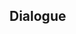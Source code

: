 {{Genius Invokation TCG Stage
|title        = Safe Conduct
|type         = Adventure Challenge
|group        = Open World Match
|character    = Karpillia
|requirement  = 5
|location     = Inazuma
|introduction = Ah yes, yes. That's how the story started. While in the employ of a merchant ship traveling between Mondstadt and Inazuma, you encountered monsters on a floating island...<br />{{Color|bp|Special Rule: Use Elemental DMG to trigger Elemental Reactions and destroy the Abyss Mage's shield!}}
|objective_1  = Achieve victory
|reward_1     = Player EXP*210;Lucky Coin*250
|objective_2  = Achieve victory within 5 Rounds
|reward_2     = Lucky Coin*500
|objective_3  = Win with less than 2 characters defeated
|reward_3     = Lucky Coin*500
|lineup       = Hydro Slime;Electro Hilichurl Shooter;Hydro Abyss Mage;Electro Hilichurl Shooter
}}

==Dialogue==
{{Transclude|Genius Invokation TCG/Stage/Karpillia|Adventure Challenge}}